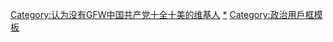 {{Userbox
|border-c=orange
|border-s=1.3
|id-c=red
|id-fc=#FFFFF
|id-s=11
|id=<s>GFW</s>
|info-c=white
|info-fc=black
|info-s=10
|info=这个用户认为如果没有GFW，中国共产党就会十全十美。
}}
<includeonly>[[Category:认为没有GFW中国共产党十全十美的维基人]]</includeonly>
<noinclude>[[Category:认为没有GFW中国共产党十全十美的维基人|*]]
[[Category:政治用戶框模板]]</noinclude>